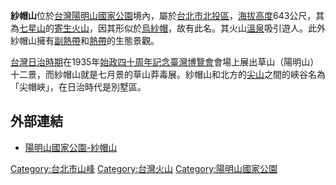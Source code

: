 {{Otheruses|subject=臺灣北部的紗帽山|other=澎湖群島上的同名山|紗帽山 (澎湖縣)}}

{{Infobox Mountain
| 名稱 =紗帽山
| 照片 = 丹鳳山眺望紗帽山FUJI6248.JPG
| 照片說明 = [[丹鳳山|丹鳳山]]眺望紗帽山
| 海拔 = {{convert|643|m|ft|0}}
| 位置 = {{TWN}}[[台北市|台北市]][[北投區|北投區]]
| 山脈 = [[大屯火山群|大屯火山群]]
| 相對高度 =
| 地形圖 = 
| 類別 = [[寄生火山|寄生火山]]
| 年齡 = 
| 最近噴發 =
| 首次登頂 =
| 最容易的攀登路線 =
| pushpin_map = Taiwan
| latd=25 |latm=8 |lats=54 |latNS=N
| longd=121 |longm=32 |longs=35 |longEW=E
| pushpin_label_position = left
}}

'''紗帽山'''位於[[台灣|台灣]][[陽明山國家公園|陽明山國家公園]]境內，屬於[[台北市|台北市]][[北投區|北投區]]，[[海拔高度|海拔高度]]643公尺，其為[[七星山_(臺北市)|七星山]]的[[寄生火山|寄生火山]]，因其形似於[[烏紗帽|烏紗帽]]，故有此名。其火山[[溫泉|溫泉]]吸引遊人。此外紗帽山擁有[[副熱帶|副熱帶]]和[[熱帶|熱帶]]的生態景觀。

[[台灣日治時期|台灣日治時期]]在1935年[[始政四十周年記念臺灣博覽會|始政四十周年記念臺灣博覽會]]會場上展出草山（陽明山）十二景，而紗帽山就是七月景的草山莽毒展。紗帽山和北方的[[尖山_(台北市)|尖山]]之間的峽谷名為「尖帽峽」，在日治時代是別墅區。

==外部連結==
{{commons cat|Mount Shamao}}
*[https://web.archive.org/web/20100806115605/http://www.ymsnp.gov.tw/web/view16e.aspx 陽明山國家公園-紗帽山]

{{TW-geo-stub}}
{{台灣地景}}
{{臺灣火山}}
[[Category:台北市山峰|Category:台北市山峰]]
[[Category:台灣火山|Category:台灣火山]]
[[Category:陽明山國家公園|Category:陽明山國家公園]]